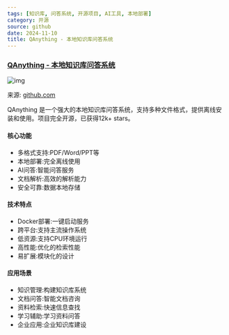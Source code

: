 ```yaml
---
tags: [知识库, 问答系统, 开源项目, AI工具, 本地部署]
category: 开源
source: github
date: 2024-11-10
title: QAnything - 本地知识库问答系统
---
```


### [QAnything - 本地知识库问答系统](https://github.com/netease-youdao/QAnything)

![img](https://img.mengpeng.tech/i/2024/12/07/6753b81810a3c.webp)

来源: [github.com](https://github.com/netease-youdao/QAnything)

QAnything 是一个强大的本地知识库问答系统，支持多种文件格式，提供离线安装和使用。项目完全开源，已获得12k+ stars。

#### 核心功能
- 多格式支持:PDF/Word/PPT等
- 本地部署:完全离线使用
- AI问答:智能问答服务
- 文档解析:高效的解析能力
- 安全可靠:数据本地存储

#### 技术特点
- Docker部署:一键启动服务
- 跨平台:支持主流操作系统
- 低资源:支持CPU环境运行
- 高性能:优化的检索性能
- 易扩展:模块化的设计

#### 应用场景
- 知识管理:构建知识库系统
- 文档问答:智能文档咨询
- 资料检索:快速信息查找
- 学习辅助:学习资料问答
- 企业应用:企业知识库建设 